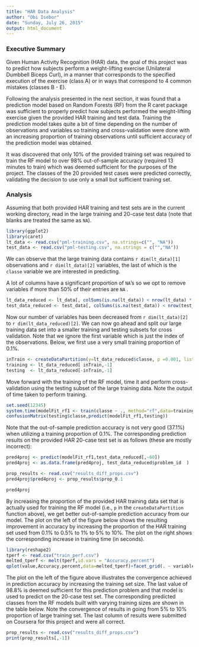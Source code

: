 ```yaml
---
title: "HAR Data Analysis"
author: "Obi Isebor"
date: "Sunday, July 26, 2015"
output: html_document
---
```


### Executive Summary

Given Human Activity Recognition (HAR) data, the goal of this project was to 
predict how subjects perform a weight-lifting exercise (Unilateral Dumbbell 
Biceps Curl), in a manner that corresponds to the specified execution of the 
exercise (class A) or in ways that correspond to 4 common mistakes (classes B - E).

Following the analysis presented in the next section, it was found that a prediction
model based on Random Forests (RF) from the R caret package was sufficient to properly
predict how subjects performed the weight-lifting exercise given the provided HAR
training and test data. Training the prediction model takes quite a bit of time
depending on the number of observations and variables so training and cross-validation
were done with an increasing proportion of training observations until sufficient
accuracy of the prediction model was obtained. 

It was discovered that only 10% of the provided training set was required to 
train the RF model to over 98% out-of-sample accuracy (required 13 minutes to 
train) which was deemed sufficient for the purposes of the project. The classes 
of the 20 provided test cases were predicted correctly, validating the decision 
to use only a small but sufficient training set.

### Analysis

Assuming that both provided HAR training and test sets are in the current working
directory, read in the large training and 20-case test data (note that blanks are 
treated the same as `NA`).
```r
library(ggplot2)
library(caret)
lt_data <- read.csv("pml-training.csv", na.strings=c("", "NA"))
test_data <- read.csv("pml-testing.csv", na.strings = c("","NA"))
```

We can observe that the large training data contains `r dim(lt_data)[1]` 
observations and `r dim(lt_data)[2]` variables, the last of which is the `classe`
variable we are interested in predicting. 

A lot of columns have a significant proportion of `NA`'s so we opt to remove 
variables if more than 50% of their entries are `NA` .
```r
lt_data_reduced <- lt_data[, colSums(is.na(lt_data)) < nrow(lt_data) * 0.5]
test_data_reduced <- test_data[, colSums(is.na(test_data)) < nrow(test_data) * 0.5]
```

Now our number of variables has been decreased from `r dim(lt_data)[2]` to
`r dim(lt_data_reduced)[2]`. We can now go ahead and split our large training
data set into a smaller training and testing subsets for cross validation. Note that
we ignore the first variable which is just the index of the observations. Below,
we first use a very small training proportion of 0.1%.

```r
inTrain <- createDataPartition(y=lt_data_reduced$classe, p =0.001, list=F)
training <- lt_data_reduced[ inTrain,-1]
testing  <- lt_data_reduced[-inTrain,-1]
```

Move forward with the training of the RF model, time it and perform cross-validation
using the testing subset of the large training data. Note the output of time taken
to perform training.

```r
set.seed(12345)
system.time(modelFit_rf1 <- train(classe ~ ., method="rf",data=training))
confusionMatrix(testing$classe,predict(modelFit_rf1,testing))
```

Note that the out-of-sample prediction accuracy is not very good (37.1%) when utilizing
a training proportion of 0.1%. The corresponding prediction results on the provided
HAR 20-case test set is as follows (these are mostly incorrect):

```r
pred4proj <- predict(modelFit_rf1,test_data_reduced[,-60])
pred4proj <- as.data.frame(pred4proj, test_data_reduced$problem_id  )
```
```r
prop_results <- read.csv("results_diff_props.csv")
pred4proj$pred4proj <- prop_results$prop_0.1
```
```r
pred4proj
```
By increasing the proportion of the provided HAR training data set that is 
actually used for training the RF model (i.e., `p` in the `createDataPartition` 
function above), we get better out-of-sample prediction accuracy from our model.
The plot on the left of the figure below shows the resulting improvement in 
accuracy by increasing the proportion of the HAR training set used from 0.1% to 
0.5% to 1% to 5% to 10%. The plot on the right shows the corresponding increase
in training time (in seconds).
```r
library(reshape2)
tperf <- read.csv("train_perf.csv")
melted_tperf <- melt(tperf,id.vars = "Accuracy.percent")
qplot(value,Accuracy.percent,data=melted_tperf)+facet_grid(. ~ variable, scales="free")
```

The plot on the left of the figure above illustrates the convergence achieved
in prediction accuracy by increasing the training set size. The last value of 98.8%
is deemed sufficient for this prediction problem and that model is used to predict on
the 20-case test set. The corresponding predicted classes from the RF models built
with varying training sizes are shown in the table below. Note the convergence
of results in going from 5% to 10% proportion of large training set. The last
column of results were submitted on Coursera for this project and were all correct.
```r
prop_results <- read.csv("results_diff_props.csv")
print(prop_results[,-1])
```
